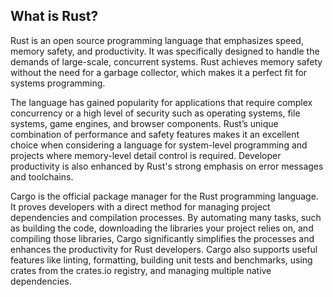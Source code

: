 ## What is Rust?

Rust is an open source programming language that emphasizes speed, memory safety, and productivity.
It was specifically designed to handle the demands of large-scale, concurrent systems.
Rust achieves memory safety without the need for a garbage collector,
which makes it a perfect fit for systems programming.

The language has gained popularity for applications that require complex concurrency
or a high level of security such as operating systems, file systems, game engines, and browser components.
Rust’s unique combination of performance and safety features makes it an excellent choice
when considering a language for system-level programming and projects where memory-level detail control is required.
Developer productivity is also enhanced by Rust's strong emphasis on error messages and toolchains.

Cargo is the official package manager for the Rust programming language.
It proves developers with a direct method for managing project dependencies and compilation processes.
By automating many tasks, such as building the code, downloading the libraries your project relies on,
and compiling those libraries, Cargo significantly simplifies the processes and enhances the productivity for Rust developers.
Cargo also supports useful features like linting, formatting, building unit tests and benchmarks, using crates from the crates.io registry, and managing multiple native dependencies.
